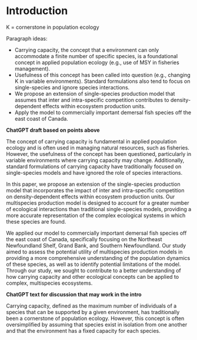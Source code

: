 
# Introduction {-}  

K = cornerstone in population ecology

Paragraph ideas:

- Carrying capacity, the concept that a environment can only accommodate a finite number of specific species, is a foundational concept in applied population ecology (e.g., use of MSY in fisheries management).
- Usefulness of this concept has been called into question (e.g., changing K in variable environments). Standard formulations also tend to focus on single-species and ignore species interactions. 
- We propose an extension of single-species production model that assumes that inter and intra-specific competition contributes to density-dependent effects within ecosystem production units.
- Apply the model to commercially important demersal fish species off the east coast of Canada.

**ChatGPT draft based on points above**

The concept of carrying capacity is fundamental in applied population ecology and is often used in managing natural resources, such as fisheries. However, the usefulness of the concept has been questioned, particularly in variable environments where carrying capacity may change. Additionally, standard formulations of carrying capacity have traditionally focused on single-species models and have ignored the role of species interactions.

In this paper, we propose an extension of the single-species production model that incorporates the impact of inter and intra-specific competition on density-dependent effects within ecosystem production units. Our multispecies production model is designed to account for a greater number of ecological interactions than traditional single-species models, providing a more accurate representation of the complex ecological systems in which these species are found.

We applied our model to commercially important demersal fish species off the east coast of Canada, specifically focusing on the Northeast Newfoundland Shelf, Grand Bank, and Southern Newfoundland. Our study aimed to assess the potential utility of multispecies production models in providing a more comprehensive understanding of the population dynamics of these species, as well as to identify potential limitations of the model. Through our study, we sought to contribute to a better understanding of how carrying capacity and other ecological concepts can be applied to complex, multispecies ecosystems.

**ChatGPT text for discussion that may work in the intro**

Carrying capacity, defined as the maximum number of individuals of a species that can be supported by a given environment, has traditionally been a cornerstone of population ecology. However, this concept is often oversimplified by assuming that species exist in isolation from one another and that the environment has a fixed capacity for each species.


